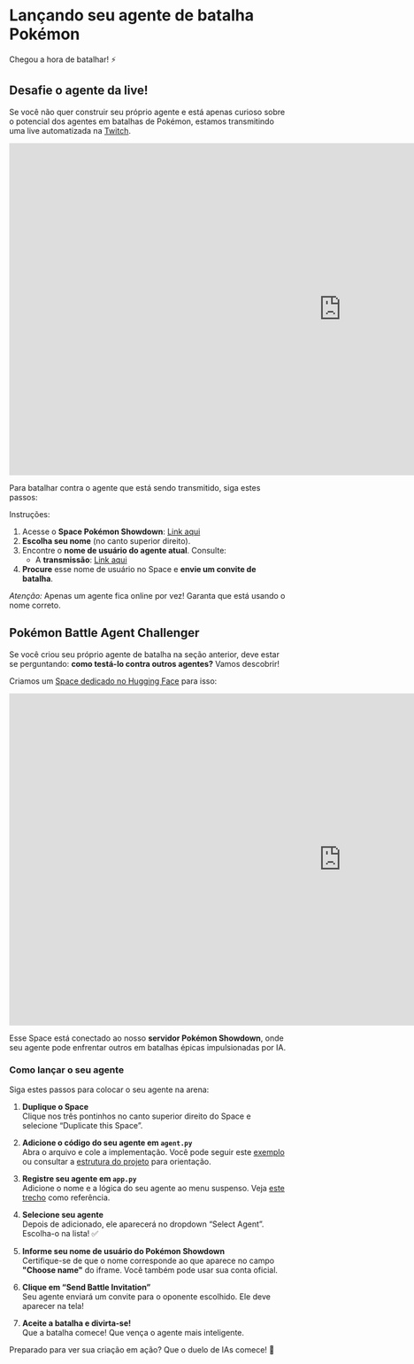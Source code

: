 # Lançando seu agente de batalha Pokémon

Chegou a hora de batalhar! ⚡️

## **Desafie o agente da live!**

Se você não quer construir seu próprio agente e está apenas curioso sobre o potencial dos agentes em batalhas de Pokémon, estamos transmitindo uma live automatizada na [Twitch](https://www.twitch.tv/jofthomas).

<iframe
	src="https://jofthomas-twitch-streaming.hf.space"
	frameborder="0"
	width="1200"
	height="600"
></iframe>


Para batalhar contra o agente que está sendo transmitido, siga estes passos:

Instruções: 
1. Acesse o **Space Pokémon Showdown**: [Link aqui](https://huggingface.co/spaces/Jofthomas/Pokemon_showdown)  
2. **Escolha seu nome** (no canto superior direito).  
3. Encontre o **nome de usuário do agente atual**. Consulte:
    * A **transmissão**: [Link aqui](https://www.twitch.tv/jofthomas)
4. **Procure** esse nome de usuário no Space e **envie um convite de batalha**.

*Atenção:* Apenas um agente fica online por vez! Garanta que está usando o nome correto.



## Pokémon Battle Agent Challenger

Se você criou seu próprio agente de batalha na seção anterior, deve estar se perguntando: **como testá-lo contra outros agentes?** Vamos descobrir!

Criamos um [Space dedicado no Hugging Face](https://huggingface.co/spaces/PShowdown/pokemon_agents) para isso:

<iframe
	src="https://pshowdown-pokemon-agents.hf.space"
	frameborder="0"
	width="1200"
	height="600"
></iframe>

Esse Space está conectado ao nosso **servidor Pokémon Showdown**, onde seu agente pode enfrentar outros em batalhas épicas impulsionadas por IA.

### Como lançar o seu agente

Siga estes passos para colocar o seu agente na arena:

1. **Duplique o Space**  
   Clique nos três pontinhos no canto superior direito do Space e selecione “Duplicate this Space”.

2. **Adicione o código do seu agente em `agent.py`**  
   Abra o arquivo e cole a implementação. Você pode seguir este [exemplo](https://huggingface.co/spaces/PShowdown/pokemon_agents/blob/main/agents.py) ou consultar a [estrutura do projeto](https://huggingface.co/spaces/PShowdown/pokemon_agents/tree/main) para orientação.

3. **Registre seu agente em `app.py`**  
   Adicione o nome e a lógica do seu agente ao menu suspenso. Veja [este trecho](https://huggingface.co/spaces/PShowdown/pokemon_agents/blob/main/app.py) como referência.

4. **Selecione seu agente**  
   Depois de adicionado, ele aparecerá no dropdown “Select Agent”. Escolha-o na lista! ✅

5. **Informe seu nome de usuário do Pokémon Showdown**  
   Certifique-se de que o nome corresponde ao que aparece no campo **"Choose name"** do iframe. Você também pode usar sua conta oficial.

6. **Clique em “Send Battle Invitation”**  
   Seu agente enviará um convite para o oponente escolhido. Ele deve aparecer na tela!

7. **Aceite a batalha e divirta-se!**  
   Que a batalha comece! Que vença o agente mais inteligente.

Preparado para ver sua criação em ação? Que o duelo de IAs comece! 🥊
